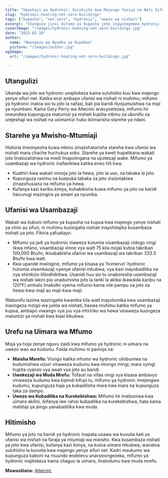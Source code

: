 ```yaml
---
title: "Upashaji wa Hydronic: Suluhisho kwa Majengo Yasiyo na Neti Sifuri"
slug: "hydronic-heating-net-zero-buildings"
tags: ["kupasha", "net-zero", "hydronic", "uwezo wa nishati"]
excerpt: "Chunguza jinsi mifumo ya kupasha joto inayotegemea hydronic inatoa suluhisho zenye ufanisi kwa majengo yenye sifuri net huku ikiendeleza viwango vya juu vya starehe."
coverImage: "/images/hydronic-heating-net-zero-buildings.jpg"
date: "2025-02-18"
author:
  name: "Mwongozo wa Nyumba ya Kupokea"
  picture: "/images/author.jpg"
ogImage:
  url: "/images/hydronic-heating-net-zero-buildings.jpg"

---
```

## Utangulizi

Ukanda wa joto wa hydronic unajitokeza kama suluhisho kuu kwa majengo yenye sifuri net. Katika enzi ambapo ufanisi wa nishati ni muhimu, mifumo ya hydronic inatoa sio tu joto la nafasi, bali pia baridi iliyojumuishwa na maji ya nyumbani. Kama Gary Perry wa Altecnic anavyoelezea, mifumo hii imeundwa kupunguza matumizi ya nishati kupitia mbinu za ubunifu za urejeshaji wa nishati na usimamizi huku ikiimarisha starehe ya ndani.

## Starehe ya Mwisho-Mtumiaji

Historia imeonyesha kuwa mbinu zinazohatarisha starehe kwa ufanisi wa nishati mara chache huchukua soko. Starehe ya kweli hupatikana wakati joto linalozalishwa na mwili linapolingana na upotezaji wake. Mifumo ya usambazaji wa hydronic inafanikiwa katika eneo hili kwa:

- Kuathiri kwa wakati mmoja joto la hewa, joto la uso, na tabaka la joto.
- Kupunguza rasimu na kuepuka tabaka za joto zisizotakiwa zinazohusiana na mifumo ya hewa.
- Kufanya kazi karibu kimya, kuhakikisha kuwa mifumo ya joto na baridi haivurugi mazingira ya amani ya nyumba.
## Ufanisi wa Usambazaji

Wakati wa kubuni mifumo ya kupasha na kupoa kwa majengo yenye nishati ya chini au sifuri, ni muhimu kuzingatia nishati inayohitajika kusambaza nishati ya joto. Fikiria yafuatayo:

- Mifumo ya jadi ya hydronic inaweza kutumia visambazaji vidogo vingi (kwa mfano, visambazaji vinne vya watt 75 kila moja) kutoa takriban 100,000 Btu/hr, ikisababisha ufanisi wa usambazaji wa takriban 333.3 Btu/hr kwa watt.
- Kwa upande mwingine, mifumo ya kisasa ya 'homerun' hydronic hutumia visambazaji vyenye ufanisi mkubwa, vya kasi inayobadilika na vya shinikizo lililodhibitiwa. Usanidi huu sio tu unaboresha usambazaji wa nishati lakini pia unadumisha joto la tanki la akiba (kawaida karibu na 120°F) ambalo linakidhi vyema mifumo kama vile pampu za joto za hewa-kwa-maji au maji-kwa-maji.

Wabunifu lazima wazingatie kwamba kila watt inayotumika kwa usambazaji inaongeza mzigo wa jumla wa nishati, haswa muhimu katika mifumo ya kupoa, ambapo viwango vya juu vya mtiririko wa hewa vinaweza kuongeza matumizi ya nishati kwa kiasi kikubwa.
## Urefu na Uimara wa Mfumo

Moja ya hoja zenye nguvu zaidi kwa mifumo ya hydronic ni uimara na uwezo wao wa kudumu. Faida muhimu ni pamoja na:

- **Maisha Marefu:** Viungo katika mfumo wa hydronic uliobuniwa na kudumishwa vizuri vinaweza kudumu kwa miongo mingi, mara nyingi hupita vyanzo vya awali vya joto au baridi.
- **Uwekezaji wa Muda Mrefu:** Tofauti na vifaa vingi vya kisasa ambavyo vinaweza kudumu kwa kipindi kifupi tu, mifumo ya hydronic imejengwa kudumu, kupunguza haja ya kubadilisha mara kwa mara na kupunguza taka za dampo.
- **Uwezo wa Kubadilika na Kurekebishwa:** Mifumo hii imebuniwa kwa uimara akilini, ikifanya iwe rahisi kubadilika na kurekebishwa, hata kama mahitaji ya jengo yanabadilika kwa muda.

## Hitimisho

Mifumo ya joto na baridi ya hydronic inapata usawa wa kuvutia kati ya ufanisi wa nishati na faraja ya mtumiaji wa mwisho. Kwa kusambaza nishati ya joto kwa ufanisi, kufanya kazi kimya, na kutoa uimara mkubwa, wanatoa suluhisho la kuvutia kwa majengo yenye sifuri net. Kadri msukumo wa kupunguza kaboni na muundo endelevu unavyoongezeka, mifumo ya hydronic inajitokeza kama chaguo la uimara, linalodumu kwa muda mrefu.

**Mawasiliano:** [Altecnic](https://www.altecnic.co.uk)
